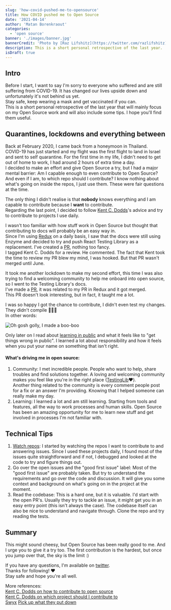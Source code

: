```yaml
---
slug: 'how-covid-pushed-me-to-opensource'
title: How COVID pushed me to Open Source
date: '2021-04-14'
author: 'Matan Borenkraout'
categories:
  - 'open source'
banner: './images/banner.jpg'
bannerCredit: 'Photo by [Raz Lifshitz](https://twitter.com/razlifshitz)'
description: This is a short personal retrospective of the last year.
isDraft: true
---
```


## Intro

Before I start, I want to say I'm sorry to everyone who suffered and are still suffering from COVID-19. It has changed our lives upside down and unfortunately it's not behind us yet.  
Stay safe, keep wearing a mask and get vaccinated if you can.  
This is a short personal retrospective of the last year that will mainly focus on my Open Source work and will also include some tips. I hope you'll find them useful.

## Quarantines, lockdowns and everything between

Back at February 2020, I came back from a honeymoon in Thailand.  
COVID-19 has just started and my flight was the first flight to land in Israel and sent to self quarantine. For the first time in my life, I didn't need to get out of home to work, I had around 2 hours of extra time a day.  
I decided to make an effort and give Open Source a try, but I had a major mental barrier: Am I capable enough to even contribute to Open Source? And even if I am, to which repo should I contribute? I know nothing about what's going on inside the repos, I just use them. These were fair questions at the time.

The only thing I didn't realise is that **nobody** knows everything and I am capable to contribute because I **want** to contribute.  
Regarding the last point, I decided to follow [Kent C. Dodds](https://twitter.com/kentcdodds)'s advice and try to contribute to projects I use daily.

I wasn't too familiar with how stuff work in Open Source but thought that contributing to docs will probably be an easy way in.  
Since I'm using [Redux](https://redux.js.org/) on a daily basis, I saw that the docs were still using Enzyme and decided to try and push React Testing Library as a replacement. I've created a [PR](https://github.com/reduxjs/redux/pull/3708), nothing too fancy.  
I tagged Kent C. Dodds for a review. He commented. The fact that Kent took the time to review my PR blew my mind, I was hooked. But that PR wasn't merged until June.  

It took me another lockdown to make my second effort, this time I was also trying to find a welcoming community to help me onboard into open source, so I went to the Testing Library's docs.  
I've made a [PR](https://github.com/testing-library/testing-library-docs/pull/424), it was related to my PR in Redux and it got merged.  
This PR doesn't look interesting, but in fact, it taught me a lot.

I was so happy I got the chance to contribute, I didn't even test my changes.  
They didn't compile 🤦🏼‍♂️  
In other words:

![Oh gosh golly, I made a boo-boo](./images/gosh-golly.gif)

Only later on I read about [learning in public](https://www.swyx.io/learn-in-public/) and what it feels like to "get things wrong in public". I learned a lot about responsibility and how it feels when you put your name on something that isn't right.

#### What's driving me in open source:
1. Community: I met incredible people. People who want to help, share troubles and find solutions together. A loving and welcoming community makes you feel like you're in the right place ([TestingLib](https://github.com/testing-library/)❤️).  
Another thing related to the community is every comment people post for a fix or an answer I'm providing. Knowing that I helped someone can really make my day.  
1. Learning: I learned a lot and am still learning. Starting from tools and features, all the way to work processes and human skills. Open Source has been an amazing opportunity for me to learn new stuff and get involved in processes I'm not familiar with.
## Technical Tips
1. [Watch repos](https://twitter.com/kentcdodds/status/1266363225668374533): I started by watching the repos I want to contribute to and answering issues. Since I used these projects daily, I found most of the issues quite straightforward and if not, I debugged and looked at the code to try and figure things out.
2. Go over the open issues and the "good first issue" label: Most of the "good first issue" are probably taken. But try to understand the requirements and go over the code and discussion. It will give you some context and background on what's going on in the project at the moment.
3. Read the codebase: This is a hard one, but it is valuable. I'd start with the open PR's. Usually they try to tackle an issue, it might get you in an easy entry point (this isn't always the case). The codebase itself can also be nice to understand and navigate through. Clone the repo and try reading the tests.

## Summary
This might sound cheesy, but Open Source has been really good to me. And I urge you to give it a try too. The first contribution is the hardest, but once you jump over that, the sky is the limit :)

If you have any questions, I'm available on [twitter](https://twitter.com/matanbobi).  
Thanks for following! ❤️  
Stay safe and hope you're all well.

More references:  
[Kent C. Dodds on how to contribute to open source](https://kentcdodds.com/blog/introducing-how-to-contribute-to-open-source)  
[Kent C. Dodds on which project should I contribute to](https://kentcdodds.com/blog/what-open-source-project-should-i-contribute-to)  
[Swyx](https://twitter.com/swyx) [Pick up what they put down](https://www.swyx.io/puwtpd/)  
